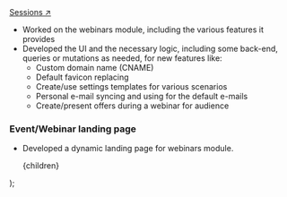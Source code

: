 <a href="https://sessions.us" target="_blank">
  Sessions ↗
</a>

- Worked on the webinars module, including the various features it provides
- Developed the UI and the necessary logic, including some back-end, queries or mutations as needed, for new features like:
  - Custom domain name (CNAME)
  - Default favicon replacing
  - Create/use settings templates for various scenarios
  - Personal e-mail syncing and using for the default e-mails
  - Create/present offers during a webinar for audience

### Event/Webinar landing page

- Developed a dynamic landing page for webinars module.

  <div className="prose prose-zinc dark:prose-invert prose-a:underline-offset-4 prose-a:font-semibold prose-a:text-lg">
    {children}
  </div>
);
